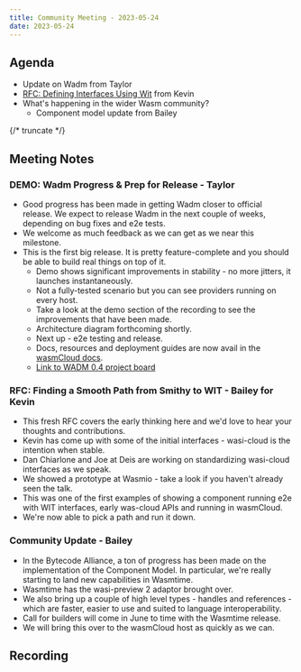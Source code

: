 ```yaml
---
title: Community Meeting - 2023-05-24
date: 2023-05-24
---
```


## Agenda

- Update on Wadm from Taylor
- [RFC: Defining Interfaces Using Wit](https://github.com/wasmCloud/wasmCloud/issues/336) from Kevin
- What's happening in the wider Wasm community?
  - Component model update from Bailey

{/* truncate */}

## Meeting Notes

### DEMO: Wadm Progress & Prep for Release - Taylor

- Good progress has been made in getting Wadm closer to official release. We expect to release Wadm in the next couple of weeks, depending on bug fixes and e2e tests.
- We welcome as much feedback as we can get as we near this milestone.
- This is the first big release. It is pretty feature-complete and you should be able to build real things on top of it.
  - Demo shows significant improvements in stability - no more jitters, it launches instantaneously.
  - Not a fully-tested scenario but you can see providers running on every host.
  - Take a look at the demo section of the recording to see the improvements that have been made.
  - Architecture diagram forthcoming shortly.
  - Next up - e2e testing and release.
  - Docs, resources and deployment guides are now avail in the [wasmCloud docs](https://wasmcloud.com/docs).
  - [Link to WADM 0.4 project board](https://github.com/orgs/wasmCloud/projects/8)

### RFC: Finding a Smooth Path from Smithy to WIT - Bailey for Kevin

- This fresh RFC covers the early thinking here and we'd love to hear your thoughts and contributions.
- Kevin has come up with some of the initial interfaces - wasi-cloud is the intention when stable.
- Dan Chiarlone and Joe at Deis are working on standardizing wasi-cloud interfaces as we speak.
- We showed a prototype at Wasmio - take a look if you haven't already seen the talk.
- This was one of the first examples of showing a component running e2e with WIT interfaces, early was-cloud APIs and running in wasmCloud.
- We're now able to pick a path and run it down.

### Community Update - Bailey

- In the Bytecode Alliance, a ton of progress has been made on the implementation of the Component Model. In particular, we're really starting to land new capabilities in Wasmtime.
- Wasmtime has the wasi-preview 2 adaptor brought over.
- We also bring up a couple of high level types - handles and references - which are faster, easier to use and suited to language interoperability.
- Call for builders will come in June to time with the Wasmtime release.
- We will bring this over to the wasmCloud host as quickly as we can.

## Recording

<YouTube url="https://youtu.be/y1CIrTZUpxA" />
